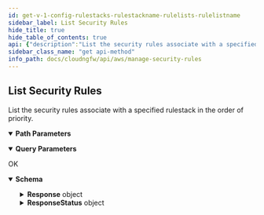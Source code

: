 ```yaml
---
id: get-v-1-config-rulestacks-rulestackname-rulelists-rulelistname
sidebar_label: List Security Rules
hide_title: true
hide_table_of_contents: true
api: {"description":"List the security rules associate with a specified rulestack in the order of priority.\n","operationId":"get-v1-config-rulestacks-rulestackname-rulelists-rulelistname","parameters":[{"description":"The name of the rulestack.\n","in":"path","name":"rulestackname","required":true,"schema":{"type":"string"}},{"description":"The name of the rulelist.\n","in":"path","name":"rulelistname","required":true,"schema":{"type":"string"}},{"description":"If the number of rulestacks available for retrieval exceeds the maximum you requested, NGFW returns a NextToken value in response. To retrieve the next batch of rulestacks, use this token in your next request.\n","in":"query","name":"nexttoken","required":false,"schema":{"title":"Nexttoken","type":"string"}},{"description":"Rulestack candidate.\n","in":"query","name":"candidate","required":false,"schema":{"default":true,"title":"Candidate","type":"boolean"}},{"description":"Rulestacks in run state.\n","in":"query","name":"running","required":false,"schema":{"default":false,"title":"Running","type":"boolean"}},{"description":"Uncommitted rulestacks.\n","in":"query","name":"uncommitted","required":false,"schema":{"default":false,"title":"Uncommitted","type":"boolean"}},{"description":"The maximum number of rulestacks that you want NGFW to return for this request.\n","in":"query","name":"maxresults","required":false,"schema":{"default":1024,"maximum":1024,"minimum":1,"title":"Maxresults","type":"integer"}}],"responses":{"200":{"content":{"application/json":{"schema":{"additionalProperties":false,"properties":{"Response":{"additionalProperties":false,"properties":{"NextToken":{"description":"If the number of security rules available for retrieval exceeds the maximum you requested, NGFW returns a NextToken value in response. To retrieve the next batch of security rules, use this token in your next request.\n","title":"Nexttoken","type":"string"},"RuleEntryCandidate":{"description":"The rules entry candidate.\n","items":{"additionalProperties":false,"properties":{"Priority":{"description":"The priority of the rule.\n","exclusiveMaximum":1000001,"exclusiveMinimum":0,"title":"Priority","type":"integer"},"RuleName":{"description":"Name of the rule.    \n","title":"Rulename","type":"string"}},"required":["Priority"],"title":"RuleEntryIdentifier","type":"object"},"title":"Ruleentrycandidate","type":"array"},"RuleEntryRunning":{"description":"Rule entry in run state.\n","items":{"additionalProperties":false,"properties":{"Priority":{"description":"The priority of the rule.\n","exclusiveMaximum":1000001,"exclusiveMinimum":0,"title":"Priority","type":"integer"},"RuleName":{"description":"Name of the rule.    \n","title":"Rulename","type":"string"}},"required":["Priority"],"title":"RuleEntryIdentifier","type":"object"},"title":"Ruleentryrunning","type":"array"},"RuleEntryUncommitted":{"items":{"additionalProperties":false,"properties":{"Operation":{"description":"The rule action.\n","title":"Operation","type":"string"},"Priority":{"description":"The priority of the rule.\n","title":"Priority","type":"integer"},"RuleName":{"description":"Name of the rule.\n","title":"Rulename","type":"string"}},"required":["Priority","RuleName","Operation"],"title":"RuleEntryUncommittedIdentifier","type":"object"},"title":"Ruleentryuncommitted","type":"array"},"RuleListName":{"description":"Name of the rule list.  \nLength: `0-128 characters`, Pattern: `^[a-zA-Z0-9-]+$`\n","title":"Rulelistname","type":"string"},"RuleStackName":{"description":"The name of the rulestack.\n","title":"Rulestackname","type":"string"}},"title":"ResponseData","type":"object"},"ResponseStatus":{"additionalProperties":false,"properties":{"ErrorCode":{"default":0,"description":"Default value of a successful response is 0. Any other number indicates an error code.  \n\n400—HTTP bad request\n* InvalidRequestException—Operation failed due to invalid request. For example, unsupported parameter name, value, priority, or length in the request.\n* ResourceNotFoundException—Unable to locate a resource using the parameters you provided. For example, RuleListName is not found, Priority is not found. \n* ThrottlingException—Operation failed due to throttling limitations.   \n\n500—Bad request \n* InternalServerError—Your request is valid but Cloud NGFW could not perform the operation due to a system issue.\n","title":"Errorcode","type":"integer"},"Reason":{"description":"The error description.\n","title":"Reason","type":"string"}},"title":"Result","type":"object"}},"title":"ListSecurityRulesResponse","type":"object"}}},"description":"OK"}},"tags":["ManageSecurityRules"],"method":"get","path":"/v1/config/rulestacks/{rulestackname}/rulelists/{rulelistname}","servers":[{"url":"https://api.us-east-1.aws.cloudngfw.paloaltonetworks.com"}],"info":{"contact":{},"description":"Security rules determine whether to block or allow a session based on traffic attributes such as the source and destination IP address, source and destination FQDNs, or the application.  \n\nAll traffic passing through the firewall is matched against a session and each session is matched against a rule. When a session match occurs, the NGFW applies the matching rule to bidirectional traffic in that session (client to server and server to client). For traffic that doesn’t match any defined rules, the default rules apply.  \n\nFor more information, see [Create security roles on Cloud NGFW for AWS](https://docs.paloaltonetworks.com/cloud-ngfw/aws/cloud-ngfw-on-aws/rules-and-rulestacks/create-a-rule).\n","title":"Manage Security Rules","version":"1.0.0"},"postman":{"name":"List Security Rules","description":{"content":"List the security rules associate with a specified rulestack in the order of priority.\n","type":"text/plain"},"url":{"path":["v1","config","rulestacks",":rulestackname","rulelists",":rulelistname"],"host":["{{baseUrl}}"],"query":[{"disabled":false,"description":{"content":"If the number of rulestacks available for retrieval exceeds the maximum you requested, NGFW returns a NextToken value in response. To retrieve the next batch of rulestacks, use this token in your next request.\n","type":"text/plain"},"key":"nexttoken","value":""},{"disabled":false,"description":{"content":"Rulestack candidate.\n","type":"text/plain"},"key":"candidate","value":""},{"disabled":false,"description":{"content":"Rulestacks in run state.\n","type":"text/plain"},"key":"running","value":""},{"disabled":false,"description":{"content":"Uncommitted rulestacks.\n","type":"text/plain"},"key":"uncommitted","value":""},{"disabled":false,"description":{"content":"The maximum number of rulestacks that you want NGFW to return for this request.\n","type":"text/plain"},"key":"maxresults","value":""}],"variable":[{"disabled":false,"description":{"content":"(Required) The name of the rulestack.\n","type":"text/plain"},"type":"any","value":"","key":"rulestackname"},{"disabled":false,"description":{"content":"(Required) The name of the rulelist.\n","type":"text/plain"},"type":"any","value":"","key":"rulelistname"}]},"header":[{"key":"Accept","value":"application/json"}],"method":"GET"}}
sidebar_class_name: "get api-method"
info_path: docs/cloudngfw/api/aws/manage-security-rules
---
```



## List Security Rules



List the security rules associate with a specified rulestack in the order of priority.


<details style={{"marginBottom":"1rem"}} data-collapsed={false} open={true}><summary style={{}}><strong>Path Parameters</strong></summary><div><ul><ParamsItem className={"paramsItem"} param={{"description":"The name of the rulestack.\n","in":"path","name":"rulestackname","required":true,"schema":{"type":"string"}}}></ParamsItem><ParamsItem className={"paramsItem"} param={{"description":"The name of the rulelist.\n","in":"path","name":"rulelistname","required":true,"schema":{"type":"string"}}}></ParamsItem></ul></div></details><details style={{"marginBottom":"1rem"}} data-collapsed={false} open={true}><summary style={{}}><strong>Query Parameters</strong></summary><div><ul><ParamsItem className={"paramsItem"} param={{"description":"If the number of rulestacks available for retrieval exceeds the maximum you requested, NGFW returns a NextToken value in response. To retrieve the next batch of rulestacks, use this token in your next request.\n","in":"query","name":"nexttoken","required":false,"schema":{"title":"Nexttoken","type":"string"}}}></ParamsItem><ParamsItem className={"paramsItem"} param={{"description":"Rulestack candidate.\n","in":"query","name":"candidate","required":false,"schema":{"default":true,"title":"Candidate","type":"boolean"}}}></ParamsItem><ParamsItem className={"paramsItem"} param={{"description":"Rulestacks in run state.\n","in":"query","name":"running","required":false,"schema":{"default":false,"title":"Running","type":"boolean"}}}></ParamsItem><ParamsItem className={"paramsItem"} param={{"description":"Uncommitted rulestacks.\n","in":"query","name":"uncommitted","required":false,"schema":{"default":false,"title":"Uncommitted","type":"boolean"}}}></ParamsItem><ParamsItem className={"paramsItem"} param={{"description":"The maximum number of rulestacks that you want NGFW to return for this request.\n","in":"query","name":"maxresults","required":false,"schema":{"default":1024,"maximum":1024,"minimum":1,"title":"Maxresults","type":"integer"}}}></ParamsItem></ul></div></details><div><ApiTabs><TabItem label={"200"} value={"200"}><div>

OK

</div><div><MimeTabs groupId={"mime-type"}><TabItem label={"application/json"} value={"application/json"}><SchemaTabs groupId={"schema-tabs"}><TabTtem label={"Schema"} value={"Schema"}><details style={{}} data-collapsed={false} open={true}><summary style={{"textAlign":"left"}}><strong>Schema</strong></summary><div style={{"textAlign":"left","marginLeft":"1rem"}}></div><ul style={{"marginLeft":"1rem"}}><SchemaItem collapsible={true} className={"schemaItem"}><details style={{}}><summary style={{}}><strong>Response</strong><span style={{"opacity":"0.6"}}> object</span></summary><div style={{"marginLeft":"1rem"}}><SchemaItem collapsible={false} name={"NextToken"} required={false} schemaDescription={"If the number of security rules available for retrieval exceeds the maximum you requested, NGFW returns a NextToken value in response. To retrieve the next batch of security rules, use this token in your next request.\n"} schemaName={"Nexttoken"} qualifierMessage={undefined} defaultValue={undefined}></SchemaItem><SchemaItem collapsible={true} className={"schemaItem"}><details style={{}}><summary style={{}}><strong>RuleEntryCandidate</strong><span style={{"opacity":"0.6"}}> object[]</span></summary><div style={{"marginLeft":"1rem"}}><div style={{"marginTop":".5rem","marginBottom":".5rem"}}>

The rules entry candidate.


</div><SchemaItem collapsible={false} name={"Priority"} required={false} schemaDescription={"The priority of the rule.\n"} schemaName={"Priority"} qualifierMessage={"**Possible values:** `> 0` and `< 1000001`"} defaultValue={undefined}></SchemaItem><SchemaItem collapsible={false} name={"RuleName"} required={false} schemaDescription={"Name of the rule.    \n"} schemaName={"Rulename"} qualifierMessage={undefined} defaultValue={undefined}></SchemaItem></div></details></SchemaItem><SchemaItem collapsible={true} className={"schemaItem"}><details style={{}}><summary style={{}}><strong>RuleEntryRunning</strong><span style={{"opacity":"0.6"}}> object[]</span></summary><div style={{"marginLeft":"1rem"}}><div style={{"marginTop":".5rem","marginBottom":".5rem"}}>

Rule entry in run state.


</div><SchemaItem collapsible={false} name={"Priority"} required={false} schemaDescription={"The priority of the rule.\n"} schemaName={"Priority"} qualifierMessage={"**Possible values:** `> 0` and `< 1000001`"} defaultValue={undefined}></SchemaItem><SchemaItem collapsible={false} name={"RuleName"} required={false} schemaDescription={"Name of the rule.    \n"} schemaName={"Rulename"} qualifierMessage={undefined} defaultValue={undefined}></SchemaItem></div></details></SchemaItem><SchemaItem collapsible={true} className={"schemaItem"}><details style={{}}><summary style={{}}><strong>RuleEntryUncommitted</strong><span style={{"opacity":"0.6"}}> object[]</span></summary><div style={{"marginLeft":"1rem"}}><SchemaItem collapsible={false} name={"Operation"} required={false} schemaDescription={"The rule action.\n"} schemaName={"Operation"} qualifierMessage={undefined} defaultValue={undefined}></SchemaItem><SchemaItem collapsible={false} name={"Priority"} required={false} schemaDescription={"The priority of the rule.\n"} schemaName={"Priority"} qualifierMessage={undefined} defaultValue={undefined}></SchemaItem><SchemaItem collapsible={false} name={"RuleName"} required={false} schemaDescription={"Name of the rule.\n"} schemaName={"Rulename"} qualifierMessage={undefined} defaultValue={undefined}></SchemaItem></div></details></SchemaItem><SchemaItem collapsible={false} name={"RuleListName"} required={false} schemaDescription={"Name of the rule list.  \nLength: `0-128 characters`, Pattern: `^[a-zA-Z0-9-]+$`\n"} schemaName={"Rulelistname"} qualifierMessage={undefined} defaultValue={undefined}></SchemaItem><SchemaItem collapsible={false} name={"RuleStackName"} required={false} schemaDescription={"The name of the rulestack.\n"} schemaName={"Rulestackname"} qualifierMessage={undefined} defaultValue={undefined}></SchemaItem></div></details></SchemaItem><SchemaItem collapsible={true} className={"schemaItem"}><details style={{}}><summary style={{}}><strong>ResponseStatus</strong><span style={{"opacity":"0.6"}}> object</span></summary><div style={{"marginLeft":"1rem"}}><SchemaItem collapsible={false} name={"ErrorCode"} required={false} schemaDescription={"Default value of a successful response is 0. Any other number indicates an error code.  \n\n400—HTTP bad request\n* InvalidRequestException—Operation failed due to invalid request. For example, unsupported parameter name, value, priority, or length in the request.\n* ResourceNotFoundException—Unable to locate a resource using the parameters you provided. For example, RuleListName is not found, Priority is not found. \n* ThrottlingException—Operation failed due to throttling limitations.   \n\n500—Bad request \n* InternalServerError—Your request is valid but Cloud NGFW could not perform the operation due to a system issue.\n"} schemaName={"Errorcode"} qualifierMessage={undefined} defaultValue={0}></SchemaItem><SchemaItem collapsible={false} name={"Reason"} required={false} schemaDescription={"The error description.\n"} schemaName={"Reason"} qualifierMessage={undefined} defaultValue={undefined}></SchemaItem></div></details></SchemaItem></ul></details></TabTtem></SchemaTabs></TabItem></MimeTabs></div></TabItem></ApiTabs></div>
      